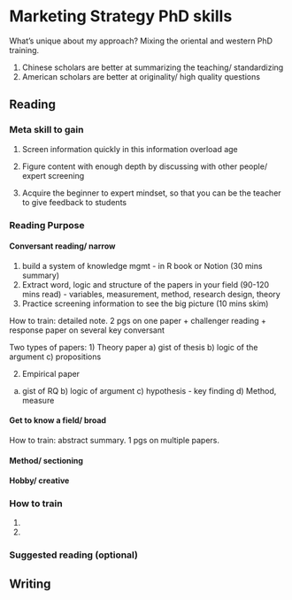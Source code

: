 # Marketing Strategy PhD skills
What's unique about my approach? Mixing the oriental and western PhD training. 

1)  Chinese scholars are better at summarizing the teaching/ standardizing
2)  American scholars are better at originality/ high quality questions

## Reading

### Meta skill to gain 
1) Screen information quickly in this information overload age 

2) Figure content with enough depth by discussing with other people/ expert screening 
3) Acquire the beginner to expert mindset, so that you can be the teacher to give feedback to students 

### Reading Purpose

#### Conversant reading/ narrow
1) build a system of knowledge mgmt - in R book or Notion (30 mins summary)
2) Extract word, logic and structure of the papers in your field (90-120 mins read) - variables, measurement, method, research design, theory
3) Practice screening information to see the big picture (10 mins skim)

How to train: detailed note. 2 pgs on one paper + challenger reading + response paper on several key conversant 

Two types of papers: 
1) Theory paper 
a) gist of thesis b) logic of the argument c) propositions 

2) Empirical paper
a) gist of RQ b) logic of argument c) hypothesis - key finding d) Method, measure

#### Get to know a field/ broad

How to train: abstract summary. 1 pgs on multiple papers.  

#### Method/ sectioning

#### Hobby/ creative


### How to train

1)  

2)  

### Suggested reading (optional)

## Writing
